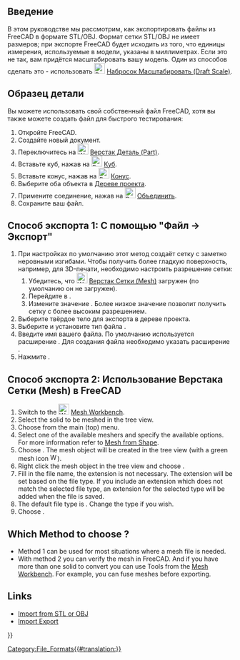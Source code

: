 <languages/>

{{TutorialInfo/ru
|Topic=Экспорт в STL или OBJ
|Level=Начинающий
|Time=20 минут
|Author=r-frank
|FCVersion=0.16.6703
}}

<span id="Introduction"></span>
== Введение ==

В этом руководстве мы рассмотрим, как экспортировать файлы из FreeCAD в формате STL/OBJ. Формат сетки STL/OBJ не имеет размеров; при экспорте FreeCAD будет исходить из того, что единицы измерения, используемые в модели, указаны в миллиметрах. Если это не так, вам придётся масштабировать вашу модель. Один из способов сделать это - использовать [[Image:Draft_Scale.svg|24px]] [[Draft_Scale/ru|Набросок Масштабировать (Draft Scale)]].

<span id="Sample_part"></span>
== Образец детали ==

Вы можете использовать свой собственный файл FreeCAD, хотя вы также можете создать файл для быстрого тестирования:
# Откройте FreeCAD.
# Создайте новый документ.
# Переключитесь на [[Image:Workbench_Part.svg|24px]] [[Part_Workbench/ru|Верстак Деталь (Part)]].
# Вставьте куб, нажав на [[Image:Part_Box.svg|24px]] [[Part_Box/ru|Куб]].
# Вставьте конус, нажав на [[Image:Part_Cone.svg|24px]] [[Part_Cone/ru|Конус]].
# Выберите оба объекта в [[Tree_view/ru|Дереве проекта]].
# Примените соединение, нажав на [[Image:Part_Fuse.svg|24px]] [[Part_Fuse/ru|Объединить]].
# Сохраните ваш файл.

<span id="Export_Method_1:_Using_&quot;File_→_Export&quot;"></span>
== Способ экспорта 1: С помощью "Файл → Экспорт" ==

# При настройках по умолчанию этот метод создаёт сетку с заметно неровными изгибами. Чтобы получить более гладкую поверхность, например, для 3D-печати, необходимо настроить разрешение сетки:
## Убедитесь, что [[Image:Workbench_Mesh.svg|24px]] [[Mesh_Workbench/ru| Верстак Сетки (Mesh)]] загружен (по умолчанию  он не загружен).
## Перейдите в {{MenuCommand|Правка → Настройки... → Импорт/Экспорт → Форматы сетки}}.
## Измените значение {{MenuCommand|Максимальное отколонение полигональной сетки}}. Более низкое значение позволит получить сетку с более высоким разрешением.
# Выберите твёрдое тело для экспорта в дереве проекта.
# Выберите {{MenuCommand|Файл → Экспорт...}} и установите тип файла {{MenuCommand|STL mesh (*.stl *.ast)}}.
# Введите имя вашего файла. По умолчанию используется расширение {{FileName|.stl}}. Для создания файла {{FileName|.ast}} необходимо указать расширение {{FileName|.ast}}.
# Нажмите {{Button|Save (Сохранить)}}.

<span id="Export_Method_2:_Using_the_Mesh_Workbench_in_FreeCAD"></span>
== Способ экспорта 2: Использование Верстака Сетки (Mesh) в FreeCAD ==

# Switch to the [[Image:Workbench_Mesh.svg|24px]] [[Mesh_Workbench|Mesh Workbench]].
# Select the solid to be meshed in the tree view.
# Choose {{MenuCommand|Meshes  →  [[Image:Mesh_FromPartShape.svg|24px]] Create Mesh from shape...}} from the main (top) menu.
# Select one of the available meshers and specify the available options. For more information refer to [[Mesh_FromPartShape|Mesh from Shape]].
# Choose {{Button|OK}}. The mesh object will be created in the tree view (with a green mesh icon [[Image:Workbench_Mesh.svg|16px]]).
# Right click the mesh object in the tree view and choose {{MenuCommand|[[Image:Mesh_Export.svg|24px]] Export mesh...}}.
# Fill in the file name, the extension is not necessary. The extension will be set based on the file type. If you include an extension which does not match the selected file type, an extension for the selected type will be added when the file is saved.
# The default file type is {{MenuCommand|Binary STL (*.stl)}}. Change the type if you wish.
# Choose {{Button|Save}}.

== Which Method to choose ? ==

* Method 1 can be used for most situations where a mesh file is needed.
* With method 2 you can verify the mesh in FreeCAD. And if you have more than one solid to convert you can use Tools from the [[Mesh_Workbench|Mesh Workbench]]. For example, you can fuse meshes before exporting.

== Links ==

* [[Import_from_STL_or_OBJ|Import from STL or OBJ]]
* [[Import_Export|Import Export]]


{{Userdocnavi{{#translation:}}}}
[[Category:File_Formats{{#translation:}}]]